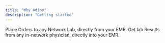 ```yaml
---
title: "Why Adino"
description: "Getting started"
---
```


<Columns cols={2}>
  <Card title="Orders" icon="inbox">
    Place Orders to any Network Lab, directly from your EMR.
  </Card>
  <Card title="Results" icon="file-medical">
    Get lab Results from any in-network physician, directly into your EMR.
  </Card>
</Columns>